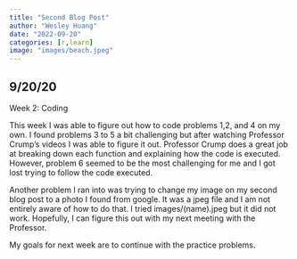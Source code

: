 ```yaml
---
title: "Second Blog Post"
author: "Wesley Huang"
date: "2022-09-20"
categories: [r,learn]
image: "images/beach.jpeg"
---
```


## 9/20/20

Week 2: Coding

This week I was able to figure out how to code problems 1,2, and 4 on my own. I found problems 3 to 5 a bit challenging but after watching Professor Crump's videos I was able to figure it out. Professor Crump does a great job at breaking down each function and explaining how the code is executed. However, problem 6 seemed to be the most challenging for me and I got lost trying to follow the code executed.

Another problem I ran into was trying to change my image on my second blog post to a photo I found from google. It was a jpeg file and I am not entirely aware of how to do that. I tried images/(name).jpeg but it did not work. Hopefully, I can figure this out with my next meeting with the Professor.

My goals for next week are to continue with the practice problems.
